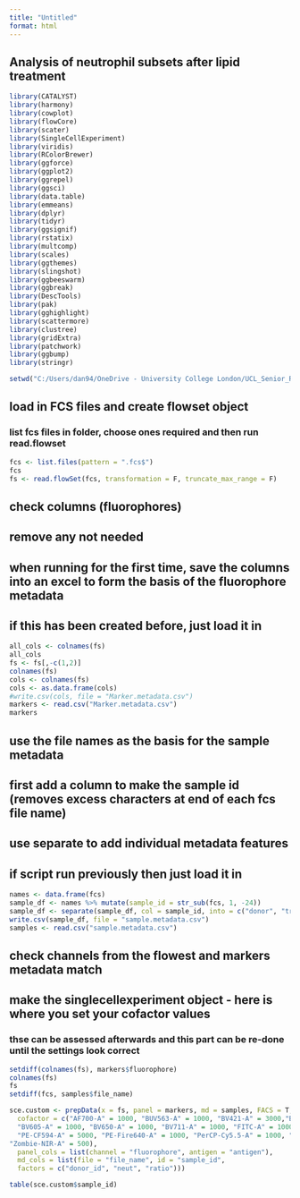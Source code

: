 ```yaml
---
title: "Untitled"
format: html
---
```


## Analysis of neutrophil subsets after lipid treatment

```r
library(CATALYST)
library(harmony)
library(cowplot)
library(flowCore)
library(scater)
library(SingleCellExperiment)
library(viridis)
library(RColorBrewer)
library(ggforce)
library(ggplot2)
library(ggrepel)
library(ggsci)
library(data.table)
library(emmeans)
library(dplyr)
library(tidyr)
library(ggsignif)
library(rstatix)
library(multcomp)
library(scales)
library(ggthemes)
library(slingshot)
library(ggbeeswarm)
library(ggbreak)
library(DescTools)
library(pak)
library(gghighlight)
library(scattermore)
library(clustree)
library(gridExtra)
library(patchwork)
library(ggbump)
library(stringr)
```

```r
setwd("C:/Users/dan94/OneDrive - University College London/UCL_Senior_Research_Fellow/Neutrophil_lipids/GSK_3uM_updated/")
```

## load in FCS files and create flowset object
### list fcs files in folder, choose ones required and then run read.flowset
```r
fcs <- list.files(pattern = ".fcs$")
fcs
fs <- read.flowSet(fcs, transformation = F, truncate_max_range = F)
```

## check columns (fluorophores)
## remove any not needed
## when running for the first time, save the columns into an excel to form the basis of the fluorophore metadata
## if this has been created before, just load it in

```r
all_cols <- colnames(fs)
all_cols
fs <- fs[,-c(1,2)]
colnames(fs)
cols <- colnames(fs)
cols <- as.data.frame(cols)
#write.csv(cols, file = "Marker.metadata.csv")
markers <- read.csv("Marker.metadata.csv")
markers
```

## use the file names as the basis for the sample metadata
## first add a column to make the sample id (removes excess characters at end of each fcs file name)
## use separate to add individual metadata features
## if script run previously then just load it in
```r
names <- data.frame(fcs)
sample_df <- names %>% mutate(sample_id = str_sub(fcs, 1, -24))
sample_df <- separate(sample_df, col = sample_id, into = c("donor", "treatment", "time"), remove = F)
write.csv(sample_df, file = "sample.metadata.csv")
samples <- read.csv("sample.metadata.csv")
```

## check channels from the flowest and markers metadata match
## make the singlecellexperiment object - here is where you set your cofactor values
### thse can be assessed afterwards and this part can be re-done until the settings look correct
```r
setdiff(colnames(fs), markers$fluorophore)
colnames(fs)
fs
setdiff(fcs, samples$file_name)

sce.custom <- prepData(x = fs, panel = markers, md = samples, FACS = T, transform = T, 
  cofactor = c("AF700-A" = 1000, "BUV563-A" = 1000, "BV421-A" = 3000,"BV510-A" = 2000, 
  "BV605-A" = 1000, "BV650-A" = 1000, "BV711-A" = 1000, "FITC-A" = 1000, "PE-A" = 1000, 
  "PE-CF594-A" = 5000, "PE-Fire640-A" = 1000, "PerCP-Cy5.5-A" = 1000, "SparkUV-387-A" = 3000,
"Zombie-NIR-A" = 500), 
  panel_cols = list(channel = "fluorophore", antigen = "antigen"),
  md_cols = list(file = "file_name", id = "sample_id",
  factors = c("donor_id", "neut", "ratio")))

table(sce.custom$sample_id)
```